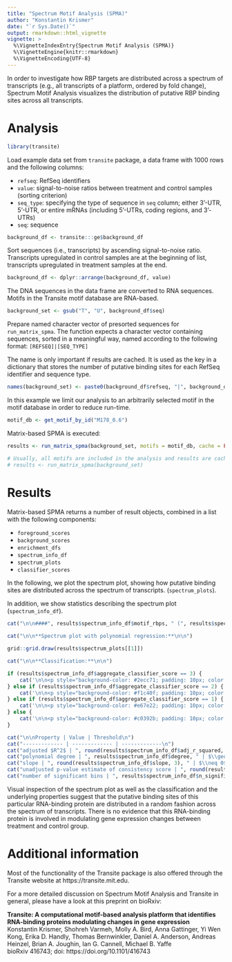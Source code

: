 ```yaml
---
title: "Spectrum Motif Analysis (SPMA)"
author: "Konstantin Krismer"
date: "`r Sys.Date()`"
output: rmarkdown::html_vignette
vignette: >
  %\VignetteIndexEntry{Spectrum Motif Analysis (SPMA)}
  %\VignetteEngine{knitr::rmarkdown}
  %\VignetteEncoding{UTF-8}
---
```


In order to investigate how RBP targets are distributed across a spectrum of transcripts (e.g., all transcripts of a platform, ordered by fold change), Spectrum Motif Analysis visualizes the distribution of putative RBP binding sites across all transcripts.

# Analysis

```r
library(transite)
```

Load example data set from `transite` package, a data frame with 1000 rows and the following columns:

* `refseq`: RefSeq identifiers
* `value`: signal-to-noise ratios between treatment and control samples (sorting criterion)
* `seq_type`: specifying the type of sequence in `seq` column; either 3'-UTR, 5'-UTR, or entire mRNAs (including 5'-UTRs, coding regions, and 3'-UTRs)
* `seq`: sequence

```r
background_df <- transite:::ge$background_df
```

Sort sequences (i.e., transcripts) by ascending signal-to-noise ratio. Transcripts upregulated in control samples are at the beginning of list, transcripts upregulated in treatment samples at the end.

```r
background_df <- dplyr::arrange(background_df, value)
```

The DNA sequences in the data frame are converted to RNA sequences. Motifs in the Transite motif database are RNA-based.

```r
background_set <- gsub("T", "U", background_df$seq)
```

Prepare named character vector of presorted sequences for `run_matrix_spma`. The function expects a character vector containing sequences, sorted in a meaningful way, named according to the following format: `[REFSEQ]|[SEQ_TYPE]`

The name is only important if results are cached. It is used as the key in a dictionary that stores the number of putative binding sites for each RefSeq identifier and sequence type.

```r
names(background_set) <- paste0(background_df$refseq, "|", background_df$seq_type)
```

In this example we limit our analysis to an arbitrarily selected motif in the motif database in order to reduce run-time.

```r
motif_db <- get_motif_by_id("M178_0.6")
```

Matrix-based SPMA is executed:

```r
results <- run_matrix_spma(background_set, motifs = motif_db, cache = FALSE)

# Usually, all motifs are included in the analysis and results are cached to make subsequent analyses more efficient.
# results <- run_matrix_spma(background_set)
```

# Results

Matrix-based SPMA returns a number of result objects, combined in a list with the following components:

* `foreground_scores`
* `background_scores`
* `enrichment_dfs`
* `spectrum_info_df`
* `spectrum_plots`
* `classifier_scores`

In the following, we plot the spectrum plot, showing how putative binding sites are distributed across the spectrum of transcripts. (`spectrum_plots`).

In addition, we show statistics describing the spectrum plot (`spectrum_info_df`).

```r
cat("\n\n####", results$spectrum_info_df$motif_rbps, " (", results$spectrum_info_df$motif_id, ")\n\n", sep = "")
  
cat("\n\n**Spectrum plot with polynomial regression:**\n\n")

grid::grid.draw(results$spectrum_plots[[1]])

cat("\n\n**Classification:**\n\n")

if (results$spectrum_info_df$aggregate_classifier_score == 3) {
    cat('\n\n<p style="background-color: #2ecc71; padding: 10px; color: white; margin: 0">spectrum classification: non-random (3 out of 3 criteria met)</p>\n\n')
} else if (results$spectrum_info_df$aggregate_classifier_score == 2) {
    cat('\n\n<p style="background-color: #f1c40f; padding: 10px; color: white; margin: 0">spectrum classification: random (2 out of 3 criteria met)</p>\n\n')
} else if (results$spectrum_info_df$aggregate_classifier_score == 1) {
    cat('\n\n<p style="background-color: #e67e22; padding: 10px; color: white; margin: 0">spectrum classification: random (1 out of 3 criteria met)</p>\n\n')
} else {
    cat('\n\n<p style="background-color: #c0392b; padding: 10px; color: white; margin: 0">spectrum classification: random (0 out of 3 criteria met)</p>\n\n')
}

cat("\n\nProperty | Value | Threshold\n")
cat("------------- | ------------- | -------------\n")
cat("adjusted $R^2$ | ", round(results$spectrum_info_df$adj_r_squared, 3), " | $\\geq 0.4$ \n")
cat("polynomial degree | ", results$spectrum_info_df$degree, " | $\\geq 1$ \n")
cat("slope | ", round(results$spectrum_info_df$slope, 3), " | $\\neq 0$ \n")
cat("unadjusted p-value estimate of consistency score | ", round(results$spectrum_info_df$consistency_score_p_value, 7), " | $< 0.000005$ \n")
cat("number of significant bins | ", results$spectrum_info_df$n_significant, " | ", paste0("$\\geq ", floor(40 / 10), "$"), " \n\n")
```

Visual inspection of the spectrum plot as well as the classification and the underlying properties suggest that the putative binding sites of this particular RNA-binding protein are distributed in a random fashion across the spectrum of transcripts. There is no evidence that this RNA-binding protein is involved in modulating gene expression changes between treatment and control group.

# Additional information

Most of the functionality of the Transite package is also offered through the Transite website at https://transite.mit.edu.

For a more detailed discussion on Spectrum Motif Analysis and Transite in general, please have a look at this preprint on bioRxiv:

**Transite: A computational motif-based analysis platform that identifies RNA-binding proteins modulating changes in gene expression**  
Konstantin Krismer, Shohreh Varmeh, Molly A. Bird, Anna Gattinger, Yi Wen Kong, Erika D. Handly, Thomas Bernwinkler, Daniel A. Anderson, Andreas Heinzel, Brian A. Joughin, Ian G. Cannell, Michael B. Yaffe  
bioRxiv 416743; doi: https://doi.org/10.1101/416743
